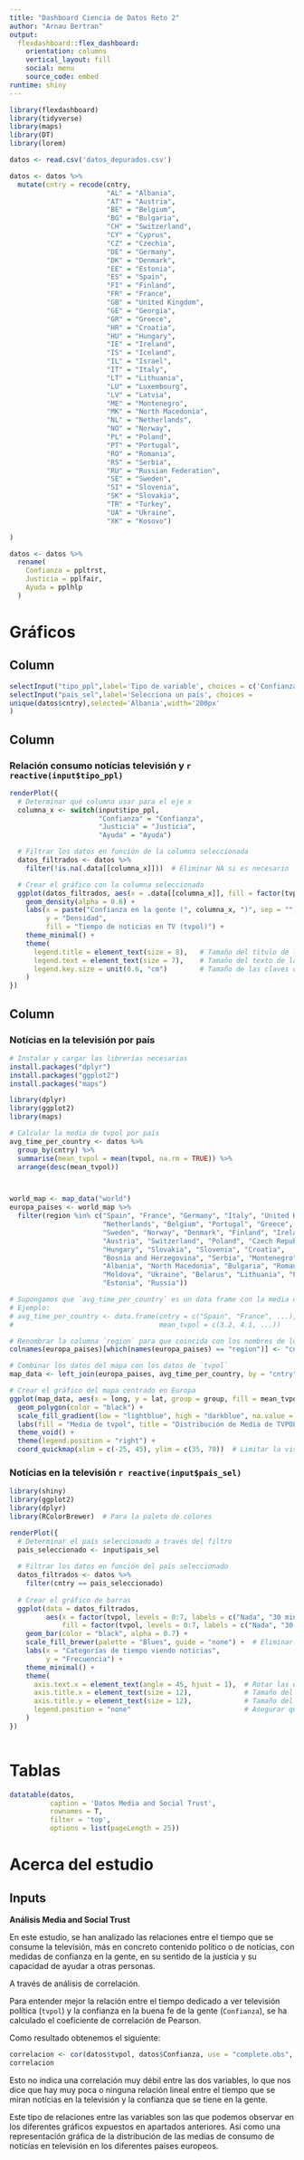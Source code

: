 ```yaml
---
title: "Dashboard Ciencia de Datos Reto 2"
author: "Arnau Bertran"
output: 
  flexdashboard::flex_dashboard:
    orientation: columns
    vertical_layout: fill
    social: menu
    source_code: embed
runtime: shiny
---
```


```r
library(flexdashboard)
library(tidyverse)
library(maps)
library(DT)
library(lorem)
```

```r
datos <- read.csv('datos_depurados.csv')

datos <- datos %>%
  mutate(cntry = recode(cntry,
                        "AL" = "Albania",
                        "AT" = "Austria",
                        "BE" = "Belgium",
                        "BG" = "Bulgaria",
                        "CH" = "Switzerland",
                        "CY" = "Cyprus",
                        "CZ" = "Czechia",
                        "DE" = "Germany",
                        "DK" = "Denmark",
                        "EE" = "Estonia",
                        "ES" = "Spain",
                        "FI" = "Finland",
                        "FR" = "France",
                        "GB" = "United Kingdom",
                        "GE" = "Georgia",
                        "GR" = "Greece",
                        "HR" = "Croatia",
                        "HU" = "Hungary",
                        "IE" = "Ireland",
                        "IS" = "Iceland",
                        "IL" = "Israel",
                        "IT" = "Italy",
                        "LT" = "Lithuania",
                        "LU" = "Luxembourg",
                        "LV" = "Latvia",
                        "ME" = "Montenegro",
                        "MK" = "North Macedonia",
                        "NL" = "Netherlands",
                        "NO" = "Norway",
                        "PL" = "Poland",
                        "PT" = "Portugal",
                        "RO" = "Romania",
                        "RS" = "Serbia",
                        "RU" = "Russian Federation",
                        "SE" = "Sweden",
                        "SI" = "Slovenia",
                        "SK" = "Slovakia",
                        "TR" = "Turkey",
                        "UA" = "Ukraine",
                        "XK" = "Kosovo")

)

datos <- datos %>%
  rename(
    Confianza = ppltrst,
    Justicia = pplfair,
    Ayuda = pplhlp
  )


```

Gráficos {data-icon="fa-signal"}
=======================================================================

Column {.sidebar data-height=150}
-----------------------------------------------------------------------

```r

selectInput("tipo_ppl",label='Tipo de variable', choices = c('Confianza', 'Justicia', 'Ayuda'),selected='ppltrst',width = '200px')
selectInput("pais_sel",label='Selecciona un país', choices =
unique(datos$cntry),selected='Albania',width='200px'
)
```





Column {data-width=550}
-----------------------------------------------------------------------

### Relación consumo notícias televisión y `r reactive(input$tipo_ppl)`

```r

renderPlot({
  # Determinar qué columna usar para el eje x
  columna_x <- switch(input$tipo_ppl,
                      "Confianza" = "Confianza",
                      "Justicia" = "Justicia",
                      "Ayuda" = "Ayuda")

  # Filtrar los datos en función de la columna seleccionada
  datos_filtrados <- datos %>%
    filter(!is.na(.data[[columna_x]]))  # Eliminar NA si es necesario

  # Crear el gráfico con la columna seleccionada
  ggplot(datos_filtrados, aes(x = .data[[columna_x]], fill = factor(tvpol))) +
    geom_density(alpha = 0.6) +
    labs(x = paste("Confianza en la gente (", columna_x, ")", sep = ""),
         y = "Densidad",
         fill = "Tiempo de noticias en TV (tvpol)") +
    theme_minimal() +
    theme(
      legend.title = element_text(size = 8),   # Tamaño del título de la leyenda
      legend.text = element_text(size = 7),    # Tamaño del texto de la leyenda
      legend.key.size = unit(0.6, "cm")        # Tamaño de las claves de la leyenda
    )
})


```

Column {data-width=450}
-----------------------------------------------------------------------

### Notícias en la televisión por país

```r
# Instalar y cargar las librerías necesarias
install.packages("dplyr")
install.packages("ggplot2")
install.packages("maps")

library(dplyr)
library(ggplot2)
library(maps)

# Calcular la media de tvpol por país
avg_time_per_country <- datos %>%
  group_by(cntry) %>%
  summarise(mean_tvpol = mean(tvpol, na.rm = TRUE)) %>%
  arrange(desc(mean_tvpol))



world_map <- map_data("world")
europa_paises <- world_map %>%
  filter(region %in% c("Spain", "France", "Germany", "Italy", "United Kingdom", 
                       "Netherlands", "Belgium", "Portugal", "Greece", 
                       "Sweden", "Norway", "Denmark", "Finland", "Ireland", 
                       "Austria", "Switzerland", "Poland", "Czech Republic", 
                       "Hungary", "Slovakia", "Slovenia", "Croatia", 
                       "Bosnia and Herzegovina", "Serbia", "Montenegro", 
                       "Albania", "North Macedonia", "Bulgaria", "Romania", 
                       "Moldova", "Ukraine", "Belarus", "Lithuania", "Latvia", 
                       "Estonia", "Russia"))

# Supongamos que `avg_time_per_country` es un data frame con la media de `tvpol` por país
# Ejemplo:
# avg_time_per_country <- data.frame(cntry = c("Spain", "France", ...),
#                                    mean_tvpol = c(3.2, 4.1, ...))

# Renombrar la columna `region` para que coincida con los nombres de los países en `avg_time_per_country`
colnames(europa_paises)[which(names(europa_paises) == "region")] <- "cntry"

# Combinar los datos del mapa con los datos de `tvpol`
map_data <- left_join(europa_paises, avg_time_per_country, by = "cntry")

# Crear el gráfico del mapa centrado en Europa
ggplot(map_data, aes(x = long, y = lat, group = group, fill = mean_tvpol)) +
  geom_polygon(color = "black") +
  scale_fill_gradient(low = "lightblue", high = "darkblue", na.value = "grey50") +
  labs(fill = "Media de tvpol", title = "Distribución de Media de TVPOL en Europa") +
  theme_void() +
  theme(legend.position = "right") +
  coord_quickmap(xlim = c(-25, 45), ylim = c(35, 70))  # Limitar la vista a Europa


```

### Notícias en la televisión `r reactive(input$pais_sel)`

```r
library(shiny)
library(ggplot2)
library(dplyr)
library(RColorBrewer)  # Para la paleta de colores

renderPlot({
  # Determinar el país seleccionado a través del filtro
  pais_seleccionado <- input$pais_sel
  
  # Filtrar los datos en función del país seleccionado
  datos_filtrados <- datos %>%
    filter(cntry == pais_seleccionado)
  
  # Crear el gráfico de barras
  ggplot(data = datos_filtrados,
         aes(x = factor(tvpol, levels = 0:7, labels = c("Nada", "30 min", "30-60 min", "60-90 min", "90-120 min", "120-150 min", "150-180 min", "Más de 180 min")),
             fill = factor(tvpol, levels = 0:7, labels = c("Nada", "30 min", "30-60 min", "60-90 min", "90-120 min", "120-150 min", "150-180 min", "Más de 180 min")))) +
    geom_bar(color = "black", alpha = 0.7) +
    scale_fill_brewer(palette = "Blues", guide = "none") +  # Eliminar la leyenda
    labs(x = "Categorías de tiempo viendo noticias",
         y = "Frecuencia") +
    theme_minimal() +
    theme(
      axis.text.x = element_text(angle = 45, hjust = 1),  # Rotar las etiquetas del eje x
      axis.title.x = element_text(size = 12),             # Tamaño del título del eje x
      axis.title.y = element_text(size = 12),             # Tamaño del título del eje y
      legend.position = "none"                            # Asegurar que la leyenda esté oculta
    )
})



```


Tablas {data-icon="fa-table"}
=======================================================================

```r
datatable(datos,
          caption = 'Datos Media and Social Trust',
          rownames = T,
          filter = 'top',
          options = list(pageLength = 25))
```


Acerca del estudio {data-icon="fa-globe"}
=======================================================================

Inputs {.sidebar data-height=600}
-----------------------------------------------------------------------

**Análisis Media and Social Trust**

En este estudio, se han analizado las relaciones entre el tiempo que se consume la televisión, más en concreto contenido
político o de notícias, con medidas de confianza en la gente, en su sentido de la justícia y su capacidad de ayudar a otras personas.

A través de análisis de correlación.

Para entender mejor la relación entre el tiempo dedicado a ver televisión política (`tvpol`) y la confianza en la buena fe de la gente (`Confianza`), se ha calculado el coeficiente de correlación de Pearson. 

Como resultado obtenemos el siguiente:
```r
correlacion <- cor(datos$tvpol, datos$Confianza, use = "complete.obs", method = "pearson")
correlacion
```

Esto no indica una correlación muy débil entre las dos variables, lo que nos dice que hay muy poca o ninguna relación lineal entre el tiempo que se miran notícias en la televisión y la confianza que se tiene en la gente. 

Este tipo de relaciones entre las variables son las que podemos observar en los diferentes gráficos expuestos en apartados anteriores. Así como una representación gráfica de la distribución de las medias de consumo de noticías en televisión en los diferentes países europeos. 
